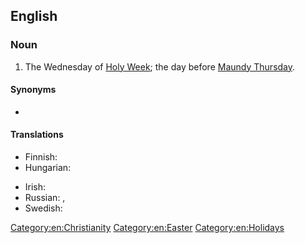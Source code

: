 ==English==
{{wikipedia}}

===Noun===
{{en-noun|head=[[holy|Holy]] [[Wednesday]]}}

# The Wednesday of [[Holy Week]]; the day before [[Maundy Thursday]].

====Synonyms====
* {{l|en|Spy Wednesday}}

====Translations====
{{trans-top|day}}
* Finnish: {{t|fi|kellokeskiviikko}}
* Hungarian: {{t+|hu|nagyszerda}}
{{trans-mid}}
* Irish: {{t|ga|Céadaoin an Bhraith|f}}
* Russian: {{t|ru|Великая Среда}}, {{t|ru|Страстная Среда|f}}
* Swedish: {{t+|sv|dymmelonsdag|c}}
{{trans-bottom}}

[[Category:en:Christianity]]
[[Category:en:Easter]]
[[Category:en:Holidays]]